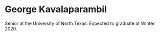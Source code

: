 # George Kavalaparambil

Senior at the University of North Texas. Expected to graduate at Winter 2020.
